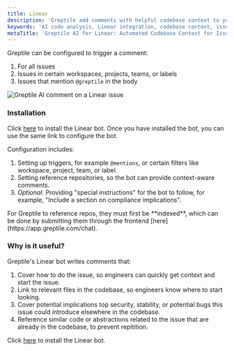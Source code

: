 ```yaml
---
title: Linear
description: 'Greptile add comments with helpful codebase context to your Linear Issues'
keywords: 'AI code analysis, Linear integration, codebase context, issue management, developer productivity, automated code insights'
metaTitle: 'Greptile AI for Linear: Automated Codebase Context for Issues'
---
```


Greptile can be configured to trigger a comment:
1. For all issues
2. Issues in certain workspaces, projects, teams, or labels
3. Issues that mention `@greptile` in the body

<Frame>
    <img src="/images/linearbot.png" alt="Greptile AI comment on a Linear issue" />
</Frame>

### Installation

Click [here](https://app.greptile.com/) to install the Linear bot. Once you have installed the bot, you can use the same link to configure the bot. 

Configuration includes:
1. Setting up triggers, for example `@mentions`, or certain filters like workspace, project, team, or label.
2. Setting reference repositories, so the bot can provide context-aware comments.
3. *Optional*: Providing "special instructions" for the bot to follow, for example, "Include a section on compliance implications".

<Note>
For Greptile to reference repos, they must first be **indexed**, which can be done by submitting them through the frontend [here](https://app.greptile.com/chat). 
</Note>

### Why is it useful?

Greptile's Linear bot writes comments that:

1. Cover how to do the issue, so engineers can quickly get context and start the issue. 
2. Link to relevant files in the codebase, so engineers know where to start looking.
3. Cover potential implications top security, stability, or potential bugs this issue could introduce elsewhere in the codebase. 
4. Reference similar code or abstractions related to the issue that are already in the codebase, to prevent repitition. 


Click [here](https://app.greptile.com) to install the Linear bot.